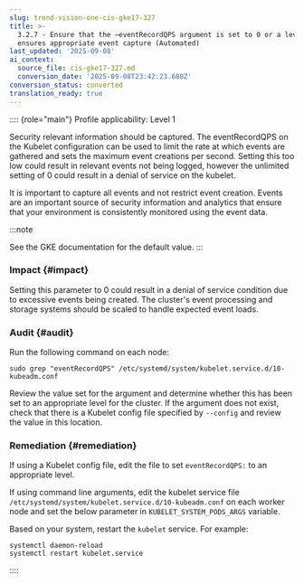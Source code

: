 ```yaml
---
slug: trend-vision-one-cis-gke17-327
title: >-
  3.2.7 - Ensure that the –eventRecordQPS argument is set to 0 or a level which
  ensures appropriate event capture (Automated)
last_updated: '2025-09-08'
ai_context:
  source_file: cis-gke17-327.md
  conversion_date: '2025-09-08T23:42:23.680Z'
conversion_status: converted
translation_ready: true
---
```


:::: {role="main"}
Profile applicability: Level 1

Security relevant information should be captured. The eventRecordQPS on the Kubelet configuration can be used to limit the rate at which events are gathered and sets the maximum event creations per second. Setting this too low could result in relevant events not being logged, however the unlimited setting of 0 could result in a denial of service on the kubelet.

It is important to capture all events and not restrict event creation. Events are an important source of security information and analytics that ensure that your environment is consistently monitored using the event data.

:::note

See the GKE documentation for the default value.
:::

### Impact {#impact}

Setting this parameter to 0 could result in a denial of service condition due to excessive events being created. The cluster's event processing and storage systems should be scaled to handle expected event loads.

### Audit {#audit}

Run the following command on each node:

``` codeblock
sudo grep "eventRecordQPS" /etc/systemd/system/kubelet.service.d/10-kubeadm.conf
```

Review the value set for the argument and determine whether this has been set to an appropriate level for the cluster. If the argument does not exist, check that there is a Kubelet config file specified by `--config` and review the value in this location.

### Remediation {#remediation}

If using a Kubelet config file, edit the file to set `eventRecordQPS:` to an appropriate level.

If using command line arguments, edit the kubelet service file `/etc/systemd/system/kubelet.service.d/10-kubeadm.conf` on each worker node and set the below parameter in `KUBELET_SYSTEM_PODS_ARGS` variable.

Based on your system, restart the `kubelet` service. For example:

``` codeblock
systemctl daemon-reload 
systemctl restart kubelet.service
```
::::
